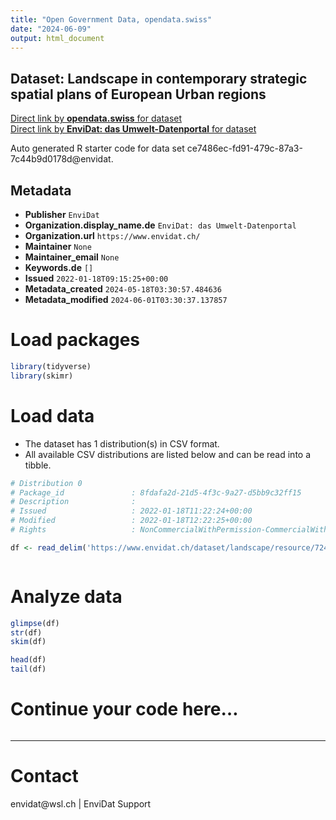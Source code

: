 ```yaml
---
title: "Open Government Data, opendata.swiss"
date: "2024-06-09"
output: html_document
---
```


## Dataset: Landscape in contemporary strategic spatial plans of European Urban regions



[Direct link by **opendata.swiss** for dataset](https://opendata.swiss/de/dataset/landscape-in-contemporary-strategic-spatial-plans-of-european-urban-regions)<br>
[Direct link by **EnviDat: das Umwelt-Datenportal** for dataset](https://www.envidat.ch/#/metadata/landscape)

Auto generated R starter code for data set ce7486ec-fd91-479c-87a3-7c44b9d0178d@envidat.

## Metadata

- **Publisher** `EnviDat`
- **Organization.display_name.de** `EnviDat: das Umwelt-Datenportal`
- **Organization.url** `https://www.envidat.ch/`
- **Maintainer** `None`
- **Maintainer_email** `None`
- **Keywords.de** `[]`
- **Issued** `2022-01-18T09:15:25+00:00`
- **Metadata_created** `2024-05-18T03:30:57.484636`
- **Metadata_modified** `2024-06-01T03:30:37.137857`


# Load packages

```r

library(tidyverse)
library(skimr)

```

# Load data

-   The dataset has 1 distribution(s) in CSV format.
-   All available CSV distributions are listed below and can be read into a tibble.

```r

# Distribution 0
# Package_id               : 8fdafa2d-21d5-4f3c-9a27-d5bb9c32ff15
# Description              : 
# Issued                   : 2022-01-18T11:22:24+00:00
# Modified                 : 2022-01-18T12:22:25+00:00
# Rights                   : NonCommercialWithPermission-CommercialWithPermission-ReferenceRequired

df <- read_delim('https://www.envidat.ch/dataset/landscape/resource/724ff9bb-68ef-4a5b-bcae-2278b1347261')



```

# Analyze data

```r

glimpse(df)
str(df)
skim(df)

head(df)
tail(df)

```

# Continue your code here...

```r

```

------------------------------------------------------------------------

# Contact

envidat@wsl.ch | EnviDat Support
